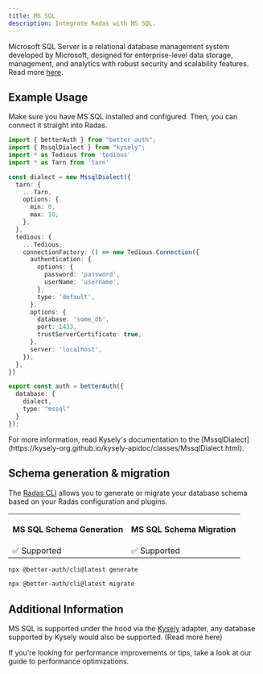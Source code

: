 ```yaml
---
title: MS SQL
description: Integrate Radas with MS SQL.
---
```


Microsoft SQL Server is a relational database management system developed by Microsoft, designed for enterprise-level data storage, management, and analytics with robust security and scalability features.
Read more [here](https://en.wikipedia.org/wiki/Microsoft_SQL_Server).

## Example Usage

Make sure you have MS SQL installed and configured.
Then, you can connect it straight into Radas.

```ts title="auth.ts"
import { betterAuth } from "better-auth";
import { MssqlDialect } from "kysely";
import * as Tedious from 'tedious'
import * as Tarn from 'tarn'

const dialect = new MssqlDialect({
  tarn: {
    ...Tarn,
    options: {
      min: 0,
      max: 10,
    },
  },
  tedious: {
    ...Tedious,
    connectionFactory: () => new Tedious.Connection({
      authentication: {
        options: {
          password: 'password',
          userName: 'username',
        },
        type: 'default',
      },
      options: {
        database: 'some_db',
        port: 1433,
        trustServerCertificate: true,
      },
      server: 'localhost',
    }),
  },
})

export const auth = betterAuth({
  database: {
    dialect,
    type: "mssql"
  }
});


```
<Callout>
    For more information, read Kysely's documentation to the [MssqlDialect](https://kysely-org.github.io/kysely-apidoc/classes/MssqlDialect.html).
</Callout>

## Schema generation & migration

The [Radas CLI](/docs/concepts/cli) allows you to generate or migrate
your database schema based on your Radas configuration and plugins.

<table>
  <tr className="border-b">
    <th>
      <p className="font-bold text-[16px] mb-1">MS SQL Schema Generation</p>
    </th>
    <th>
      <p className="font-bold text-[16px] mb-1">MS SQL Schema Migration</p>
    </th>
  </tr>
  <tr className="h-10">
    <td>✅ Supported</td>
    <td>✅ Supported</td>
  </tr>
</table>

```bash title="Schema Generation"
npx @better-auth/cli@latest generate
```

```bash title="Schema Migration"
npx @better-auth/cli@latest migrate
```

## Additional Information

MS SQL is supported under the hood via the [Kysely](https://kysely.dev/) adapter, any database supported by Kysely would also be supported. (<Link href="/docs/adapters/other-relational-databases">Read more here</Link>)

If you're looking for performance improvements or tips, take a look at our guide to <Link href="/docs/guides/optimizing-for-performance">performance optimizations</Link>.
